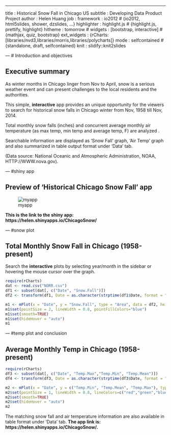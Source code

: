---
title       : Historical Snow Fall in Chicago US
subtitle    : Developing Data Product Project
author      : Helen Huang
job         : 
framework   : io2012        # {io2012, html5slides, shower, dzslides, ...}
highlighter : highlight.js  # {highlight.js, prettify, highlight}
hitheme     : tomorrow      # 
widgets     : [bootstrap, interactive]            # {mathjax, quiz, bootstrap}
ext_widgets : {rCharts: [libraries/nvd3,libraries/morris,libraries/polycharts]}
mode        : selfcontained # {standalone, draft, selfcontained}
knit        : slidify::knit2slides

--- # Introduction and objectives

## Executive summary

As winter months in Chicago linger from Nov to April, snow is a serious weather event and can present challenges to the local residents and the authorities. 

This simple, **interactive** app provides an unique opportunity for the viewers to search for historical snow falls in Chicago winter from Nov, 1958 till Nov, 2014. 

Total monthly snow falls (inches) and concurrent average monthly air temperature (as max temp, min temp and average temp, F) are analyzed . 

Searchable information are displayed as 'Snow Fall' graph, 'Air Temp' graph and also summarized in table output format under 'Data' tab. 

(Data source: National Oceanic and Atmospheric Administration, NOAA, HTTP://WWW.nova.gov).

--- #shiny app

## Preview of 'Historical Chicago Snow Fall' app


![myapp](./assets/img/snapshot1.png)


**This is the link to the shiny app: https://helen.shinyapps.io/ChicagoSnow/**



--- #snow plot

## Total Monthly Snow Fall in Chicago (1958-present)

Search the **interactive** plots by selecting year/month in the sidebar or hovering the mouse cursor over the graph.

```r
require(rCharts)
dat <- read.csv("NORR.csv")
df1 <- subset(dat[, c("Date", "Snow.Fall")])
df2 <- transform(df1, Date = as.character(strptime(df1$Date, format = "%Y%m%d")))

m1 <- mPlot(x = "Date", y = "Snow.Fall", type = "Area", data = df2, height =400, width = 800)
m1$set(pointSize = 2, lineWidth = 0.8, pointFillColors="blue")
m1$set(smooth=TRUE)
m1$set(hideHover = "auto")
m1

```

--- #temp plot and conclusion

## Average Monthly Temp in Chicago (1958-present)

```r
require(rCharts)
df3 <- subset(dat[, c("Date", "Temp.Max","Temp.Min", "Temp.Mean")])
df4 <- transform(df3, Date = as.character(strptime(df3$Date, format = "%Y%m%d")))

m2 <- mPlot(x = "Date", y = c("Temp.Min", "Temp.Mean", "Temp.Max"), type = "Line", data = df4, height =400, width = 800)
m2$set(pointSize = 1, lineWidth = 0.8, lineColors=c("red","green","blue"))
m2$set(smooth=TRUE)
m2$set(hideHover = "auto")
m2

```

The matching snow fall and air temperature information are also available in table format under 'Data' tab. **The app link is: https://helen.shinyapps.io/ChicagoSnow/.**





